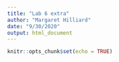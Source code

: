 ```yaml
---
title: "Lab 6 extra"
author: "Margaret Hilliard"
date: "9/30/2020"
output: html_document
---
```


```r
knitr::opts_chunk$set(echo = TRUE)
```
